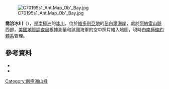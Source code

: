 [[Image:C70195s1_Ant.Map_Ob'_Bay.jpg|thumb]]

{{coord|70|41|S|164|15|E|source:GNIS|display=title}}

'''喬治冰川'''（{{lang-en|George Glacier}}），是[[南極洲|南極洲]]的[[冰川|冰川]]，位於[[維多利亞地|維多利亞地]]的[[彭內爾海岸|彭內爾海岸]]，處於[[阿納雷山脈|阿納雷山脈]]西部，[[美國地質調查局|美國地質調查局]]根據測量和該國海軍的空中照片繪入地圖，現時由[[南極條約體系|南極條約體系]]管理。

==參考資料==
*{{cite gnis | type = antarid | id = 5595| name = George Glacier | accessdate = 2012-04-22}}
*{{usgs-gazetteer|id=5595}}

{{Antarctica-geo-stub}}
[[Category:南極洲山峰|Category:南極洲山峰]]